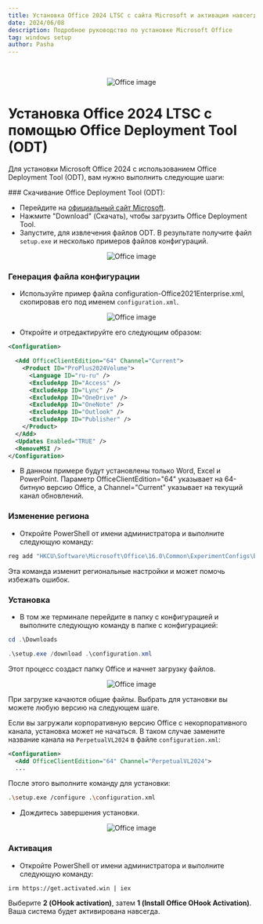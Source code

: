 ```yaml
---
title: Установка Office 2024 LTSC с сайта Microsoft и активация навсегда
date: 2024/06/08
description: Подробное руководство по установке Microsoft Office
tag: windows setup
author: Pasha
---
```



<br />
<p align="center" width="100%">
<Image src="/assets/microsoft-office-2024-ltsc-install/2024.png" alt="Office image" width={800} height={800} />
</p>

# Установка Office 2024 LTSC с помощью Office Deployment Tool (ODT)

Для установки Microsoft Office 2024 с использованием Office Deployment Tool (ODT), вам нужно выполнить следующие шаги:

<Steps>
### Скачивание Office Deployment Tool (ODT):

-   Перейдите на [официальный сайт Microsoft](https://www.microsoft.com/en-us/download/details.aspx?id=49117).
-   Нажмите "Download" (Скачать), чтобы загрузить Office Deployment Tool.
-   Запустите, для извлечения файлов ODT. В результате получите файл `setup.exe` и несколько примеров файлов конфигураций.

<p align="center" width="100%">
<Image src="/assets/microsoft-office-2024-ltsc-install/odt.png" alt="Office image" width={800} height={800} />
</p>

### Генерация файла конфигурации

- Используйте пример файла configuration-Office2021Enterprise.xml, скопировав его под именем `configuration.xml`.
<p align="center" width="100%">
<Image src="/assets/microsoft-office-2024-ltsc-install/config.png" alt="Office image" width={500} height={500} />
</p>

- Откройте и отредактируйте его следующим образом:

```xml
<Configuration>

  <Add OfficeClientEdition="64" Channel="Current">
    <Product ID="ProPlus2024Volume">
      <Language ID="ru-ru" />
      <ExcludeApp ID="Access" />
      <ExcludeApp ID="Lync" />
      <ExcludeApp ID="OneDrive" />
      <ExcludeApp ID="OneNote" />
      <ExcludeApp ID="Outlook" />
      <ExcludeApp ID="Publisher" />
    </Product>
  </Add>
  <Updates Enabled="TRUE" />
  <RemoveMSI />
</Configuration>
```

- В данном примере будут установлены только Word, Excel и PowerPoint. 
Параметр OfficeClientEdition="64" указывает на 64-битную версию Office, а Channel="Current" указывает на текущий канал обновлений.


### Изменение региона

- Откройте PowerShell от имени администратора и выполните следующую команду:

```powershell
reg add "HKCU\Software\Microsoft\Office\16.0\Common\ExperimentConfigs\Ecs" /v "CountryCode" /t REG_SZ /d "std::wstring|US" /f
```
Эта команда изменит региональные настройки и может помочь избежать ошибок.

### Установка

- В том же терминале перейдите в папку с конфигурацией и выполните следующую команду в папке с конфигурацией:

```powershell
cd .\Downloads
```

```powershell
.\setup.exe /download .\configuration.xml
```
Этот процесс создаст папку Office и начнет загрузку файлов.

<p align="center" width="100%">
<Image src="/assets/microsoft-office-2024-ltsc-install/folder.png" alt="Office image" width={500} height={500} />
</p>

При загрузке качаются общие файлы. 
Выбрать для установки вы можете любую версию на следующем шаге.

Если вы загружали корпоративную версию Office с некорпоративного канала, установка может не начаться. 
В таком случае замените название канала на `PerpetualVL2024` в файле `configuration.xml`:

```xml
<Configuration>
  <Add OfficeClientEdition="64" Channel="PerpetualVL2024">
  ...
```

После этого выполните команду для установки:

```bash
.\setup.exe /configure .\configuration.xml
```

- Дождитесь завершения установки.

<p align="center" width="100%">
<Image src="/assets/microsoft-office-2024-ltsc-install/download.png" alt="Office image" width={500} height={500} />
</p>

### Активация

- Откройте PowerShell от имени администратора и выполните следующую команду:

`irm https://get.activated.win | iex`

Выберите **2 (OHook activation)**, затем **1 (Install Office OHook Activation)**. 
Ваша система будет активирована навсегда.

</Steps>
